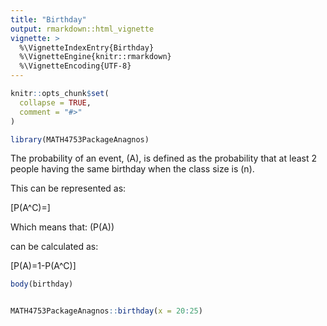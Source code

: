 ```yaml
---
title: "Birthday"
output: rmarkdown::html_vignette
vignette: >
  %\VignetteIndexEntry{Birthday}
  %\VignetteEngine{knitr::rmarkdown}
  %\VignetteEncoding{UTF-8}
---
```


```r
knitr::opts_chunk$set(
  collapse = TRUE,
  comment = "#>"
)
```

```r
library(MATH4753PackageAnagnos)
```

The probability of an event, \(A\), is defined as the probability that at least 2 people having the same birthday when the class size is \(n\).

This can be represented as:

\[P(A^C)=\frac{365\times 364\times \cdots \times (365-n+1)}{365^n}\]

Which means that:
 \(P(A)\)
 
can be calculated as:

\[P(A)=1-P(A^C)\]

```r

body(birthday)


MATH4753PackageAnagnos::birthday(x = 20:25)

```

